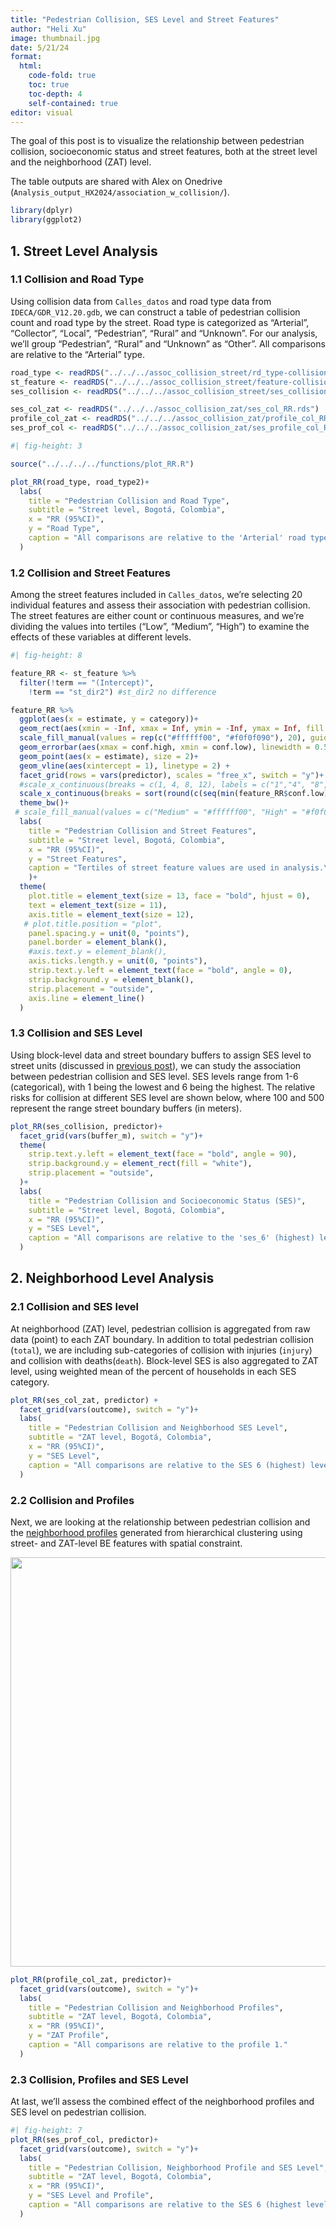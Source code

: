 ```yaml
---
title: "Pedestrian Collision, SES Level and Street Features"
author: "Heli Xu"
image: thumbnail.jpg
date: 5/21/24
format: 
  html:
    code-fold: true
    toc: true
    toc-depth: 4
    self-contained: true
editor: visual
---
```


The goal of this post is to visualize the relationship between pedestrian collision, socioeconomic status and street features, both at the street level and the neighborhood (ZAT) level.

The table outputs are shared with Alex on Onedrive (`Analysis_output_HX2024/association_w_collision/`).

```r
library(dplyr)
library(ggplot2)
```

## 1. Street Level Analysis

### 1.1 Collision and Road Type

Using collision data from `Calles_datos` and road type data from `IDECA/GDR_V12.20.gdb`, we can construct a table of pedestrian collision count and road type by the street. Road type is categorized as "Arterial", "Collector", "Local", "Pedestrian", "Rural" and "Unknown". For our analysis, we'll group "Pedestrian", "Rural" and "Unknown" as "Other". All comparisons are relative to the "Arterial" type.

```r
road_type <- readRDS("../../../assoc_collision_street/rd_type-collision_RR.rds")
st_feature <- readRDS("../../../assoc_collision_street/feature-collision_RR.rds")
ses_collision <- readRDS("../../../assoc_collision_street/ses_collision_RR.rds")

ses_col_zat <- readRDS("../../../assoc_collision_zat/ses_col_RR.rds")
profile_col_zat <- readRDS("../../../assoc_collision_zat/profile_col_RR.rds")
ses_prof_col <- readRDS("../../../assoc_collision_zat/ses_profile_col_RR.rds")

```

```r
#| fig-height: 3

source("../../../../functions/plot_RR.R")

plot_RR(road_type, road_type2)+
  labs(
    title = "Pedestrian Collision and Road Type",
    subtitle = "Street level, Bogotá, Colombia",
    x = "RR (95%CI)",
    y = "Road Type",
    caption = "All comparisons are relative to the 'Arterial' road type."
  )
```

### 1.2 Collision and Street Features

Among the street features included in `Calles_datos`, we're selecting 20 individual features and assess their association with pedestrian collision. The street features are either count or continuous measures, and we're dividing the values into tertiles ("Low", "Medium", "High") to examine the effects of these variables at different levels.

```r
#| fig-height: 8

feature_RR <- st_feature %>% 
  filter(!term == "(Intercept)",
    !term == "st_dir2") #st_dir2 no difference

feature_RR %>% 
  ggplot(aes(x = estimate, y = category))+
  geom_rect(aes(xmin = -Inf, xmax = Inf, ymin = -Inf, ymax = Inf, fill = predictor), alpha = 1) +
  scale_fill_manual(values = rep(c("#ffffff00", "#f0f0f090"), 20), guide = "none")+ 
  geom_errorbar(aes(xmax = conf.high, xmin = conf.low), linewidth = 0.5)+
  geom_point(aes(x = estimate), size = 2)+
  geom_vline(aes(xintercept = 1), linetype = 2) +
  facet_grid(rows = vars(predictor), scales = "free_x", switch = "y")+
  #scale_x_continuous(breaks = c(1, 4, 8, 12), labels = c("1","4", "8", "12"))+
  scale_x_continuous(breaks = sort(round(c(seq(min(feature_RR$conf.low), max(feature_RR$conf.high), length.out = 4), 1), 0)))+
  theme_bw()+
 # scale_fill_manual(values = c("Medium" = "#ffffff00", "High" = "#f0f0f090"), guide = "none") +
  labs(
    title = "Pedestrian Collision and Street Features",
    subtitle = "Street level, Bogotá, Colombia",
    x = "RR (95%CI)",
    y = "Street Features",
    caption = "Tertiles of street feature values are used in analysis.\n All comparisons are relative to the 'Low' category."
    )+
  theme(
    plot.title = element_text(size = 13, face = "bold", hjust = 0),
    text = element_text(size = 11),
    axis.title = element_text(size = 12),
   # plot.title.position = "plot",
    panel.spacing.y = unit(0, "points"),
    panel.border = element_blank(),
    #axis.text.y = element_blank(),
    axis.ticks.length.y = unit(0, "points"),
    strip.text.y.left = element_text(face = "bold", angle = 0),
    strip.background.y = element_blank(),
    strip.placement = "outside",
    axis.line = element_line()
  )
```

### 1.3 Collision and SES Level

Using block-level data and street boundary buffers to assign SES level to street units (discussed in [previous post](../SES_street/SES_street.qmd)), we can study the association between pedestrian collision and SES level. SES levels range from 1-6 (categorical), with 1 being the lowest and 6 being the highest. The relative risks for collision at different SES level are shown below, where 100 and 500 represent the range street boundary buffers (in meters).

```r
plot_RR(ses_collision, predictor)+
  facet_grid(vars(buffer_m), switch = "y")+
  theme(
    strip.text.y.left = element_text(face = "bold", angle = 90),
    strip.background.y = element_rect(fill = "white"),
    strip.placement = "outside",
  )+
  labs(
    title = "Pedestrian Collision and Socioeconomic Status (SES)",
    subtitle = "Street level, Bogotá, Colombia",
    x = "RR (95%CI)",
    y = "SES Level",
    caption = "All comparisons are relative to the 'ses_6' (highest) level."
  )

```

## 2. Neighborhood Level Analysis

### 2.1 Collision and SES level

At neighborhood (ZAT) level, pedestrian collision is aggregated from raw data (point) to each ZAT boundary. In addition to total pedestrian collision (`total`), we are including sub-categories of collision with injuries (`injury`) and collision with deaths(`death`). Block-level SES is also aggregated to ZAT level, using weighted mean of the percent of households in each SES category.

```r
plot_RR(ses_col_zat, predictor) +
  facet_grid(vars(outcome), switch = "y")+
  labs(
    title = "Pedestrian Collision and Neighborhood SES Level",
    subtitle = "ZAT level, Bogotá, Colombia",
    x = "RR (95%CI)",
    y = "SES Level",
    caption = "All comparisons are relative to the SES 6 (highest) level."
  )

```

### 2.2 Collision and Profiles

Next, we are looking at the relationship between pedestrian collision and the [neighborhood profiles](../calle2zat_hclust_geo/calle2zat_hclust_geo.qmd) generated from hierarchical clustering using street- and ZAT-level BE features with spatial constraint.

![](zat_profile.jpg){width="655"}

```r
plot_RR(profile_col_zat, predictor)+
  facet_grid(vars(outcome), switch = "y")+
  labs(
    title = "Pedestrian Collision and Neighborhood Profiles",
    subtitle = "ZAT level, Bogotá, Colombia",
    x = "RR (95%CI)",
    y = "ZAT Profile",
    caption = "All comparisons are relative to the profile 1."
  )


```

### 2.3 Collision, Profiles and SES Level

At last, we'll assess the combined effect of the neighborhood profiles and SES level on pedestrian collision.

```r
#| fig-height: 7
plot_RR(ses_prof_col, predictor)+
  facet_grid(vars(outcome), switch = "y")+
  labs(
    title = "Pedestrian Collision, Neighborhood Profile and SES Level",
    subtitle = "ZAT level, Bogotá, Colombia",
    x = "RR (95%CI)",
    y = "SES Level and Profile",
    caption = "All comparisons are relative to the SES 6 (highest level) and profile 1."
  )
```
